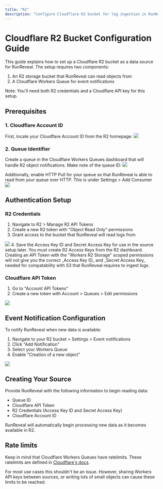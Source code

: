 ```yaml
---
title: "R2"
description: "Configure Cloudflare R2 bucket for log ingestion in RunReveal. Set up R2 credentials, Workers Queues, and event notifications for automated log processing."
---
```



# Cloudflare R2 Bucket Configuration Guide

This guide explains how to set up a Cloudflare R2 bucket as a data source for RunReveal. The setup requires two components:
1. An R2 storage bucket that RunReveal can read objects from
2. A Cloudflare Workers Queue for event notifications

Note: You'll need both R2 credentials and a Cloudflare API key for this setup.

## Prerequisites

### 1. Cloudflare Account ID
First, locate your Cloudflare Account ID from the R2 homepage:
<img src="/r2-1.png"/>

### 2. Queue Identifier
Create a queue in the Cloudflare Workers Queues dashboard that will handle R2 object notifications. Make note of the queue ID:
<img src="/r2-2.png"/>

Additionally, enable HTTP Pull for your queue so that RunReveal is able to read from your queue over HTTP. This is under
Settings > Add Consumer
<img src="/r2-6.png"/>


## Authentication Setup

### R2 Credentials
1. Navigate to R2 > Manage R2 API Tokens
2. Create a new R2 token with "Object Read Only" permissions
3. Grant access to the bucket that RunReveal will read logs from
<img src="/r2-3.png"/>
4. Save the Access Key ID and Secret Access Key for use in the source setup later.

<Callout type="info">
    You must create R2 Access Keys from the R2 dashboard.  Creating an API Token
    with the "Workers R2 Storage" scoped permissions will not give you the
    correct _Access Key ID_ and _Secret Access Key_ needed for compatability
    with S3 that RunReveal requires to ingest logs.
</Callout>

### Cloudflare API Token
1. Go to "Account API Tokens"
2. Create a new token with Account > Queues > Edit permissions
<img src="/r2-4.png"/>

## Event Notification Configuration

To notify RunReveal when new data is available:

1. Navigate to your R2 bucket > Settings > Event notifications
2. Click "Add Notification"
3. Select your Workers Queue
4. Enable "Creation of a new object"
<img src="/r2-5.png"/>

## Creating Your Source

Provide RunReveal with the following information to begin reading data:
- Queue ID
- Cloudflare API Token
- R2 Credentials (Access Key ID and Secret Access Key)
- Cloudflare Account ID

RunReveal will automatically begin processing new data as it becomes available in R2.

## Rate limits
Keep in mind that Cloudflare Workers Queues have ratelimits. These ratelimits are defined in [Cloudflare's docs](https://developers.cloudflare.com/queues/platform/limits/).

For most use cases this shouldn't be an issue. However, sharing Workers API keys between sources, or writing lots of small objects can cause these limits to be reached.
